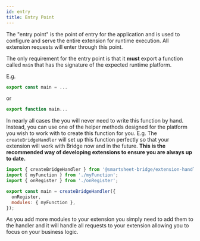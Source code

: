 ```yaml
---
id: entry
title: Entry Point
---
```



The "entry point" is the point of entry for the application and is used to configure and serve the entire extension for runtime execution. All extension requests will enter through this point.

The only requirement for the entry point is that it **must** export a function called `main` that has the signature of the expected runtime platform.

E.g.

```js
export const main = ...
```

or

```js
export function main...
```

In nearly all cases the you will never need to write this function by hand. Instead, you can use one of the helper methods designed for the platform you wish to work with to create this function for you. E.g. The `createBridgeHandler` will set up this function perfectly so that your extension will work with Bridge now and in the future. **This is the recommended way of developing extensions to ensure you are always up to date.**

```js
import { createBridgeHandler } from '@smartsheet-bridge/extension-handler';
import { myFunction } from './myFunction';
import { onRegister } from './onRegister';

export const main = createBridgeHandler({
  onRegister,
  modules: { myFunction },
});
```

As you add more modules to your extension you simply need to add them to the handler and it will handle all requests to your extension allowing you to focus on your business logic.
